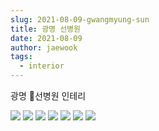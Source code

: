 ```yaml
---
slug: 2021-08-09-gwangmyung-sun
title: 광명 선병원
date: 2021-08-09
author: jaewook
tags:
  - interior
---
```


광명 선병원 인테리

![](/images/2021-08-09-1.jpeg)
![](/images/2021-08-09-2.jpeg)
![](/images/2021-08-09-3.jpeg)
![](/images/2021-08-09-4.jpeg)
![](/images/2021-08-09-5.jpeg)
![](/images/2021-08-09-6.jpeg)
![](/images/2021-08-09-7.jpeg)
